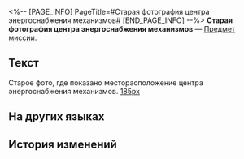<%-- [PAGE_INFO]
PageTitle=#Старая фотография центра энергоснабжения механизмов#
[END_PAGE_INFO] --%>
{{Предмет Инфобокс
|id          = 140215
|Изображение = Предмет Старая фотография центра энергоснабжения механизмов.png
|Тип         = Предмет миссии
|Инвентарь   = Миссии
|Редкость    = 3
|Эффект      = 
|Описание    = Старое фото, где показано месторасположение центра энергоснабжения механизмов.
}}
'''Старая фотография центра энергоснабжения механизмов''' — [[Предмет миссии]].

==Текст==
<div align="center">{{Цвет|Ключевой|Старая фотография центра энергоснабжения механизмов}}</div>
Старое фото, где показано месторасположение центра энергоснабжения механизмов.
[[Файл:Предмет Старая фотография центра энергоснабжения механизмов.png|185px]]

==На других языках==
{{На других языках
|en   = Old Photo: Mechanism Energy Hub
|zhs  = 旧照片：机关能源中枢
|zht  = 舊照片：機關能源中樞
|ja   = 古写真：機関エネルギー中枢
|ko   = 오래된 사진: 장치 에너지 중추
|es   = Fotografía antigua: centro de energía del mecanismo
|fr   = Vieille photo&nbsp;: Centrale énergétique
|ru   = Старая фотография центра энергоснабжения механизмов
|th   = รูปถ่ายเก่า: ศูนย์พลังงานจักรกล
|vi   = Hình Cũ: Bộ Năng Lượng
|de   = Altes Foto: Mechanismus-Energiezentrum
|id   = Foto Lama: Pusat Energi Mekanisme
|pt   = Foto Antiga: Centro de Energia do Mecanismo
}}

==История изменений==
{{История изменений|3.5}}